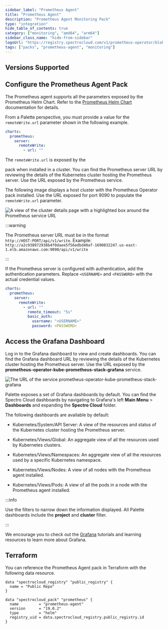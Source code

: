 ```yaml
---
sidebar_label: "Prometheus Agent"
title: "Prometheus Agent"
description: "Prometheus Agent Monitoring Pack"
type: "integration"
hide_table_of_contents: true
category: ["monitoring", "amd64", "arm64"]
sidebar_class_name: "hide-from-sidebar"
logoUrl: "https://registry.spectrocloud.com/v1/prometheus-operator/blobs/sha256:64589616d7f667e5f1d7e3c9a39e32c676e03518a318924e123738693e104ce0?type=image.webp"
tags: ["packs", "prometheus-agent", "monitoring"]
---
```


<RedirectPackPage packName="prometheus-agent" />

## Versions Supported

<Tabs queryString="parent">

<TabItem label="19.0.x" value="19.0.x">

## Configure the Prometheus Agent Pack

The Prometheus agent supports all the parameters exposed by the Prometheus Helm Chart. Refer to the
[Prometheus Helm Chart](https://github.com/prometheus-community/helm-charts/tree/main/charts/prometheus#configuration)
documentation for details.

From a Palette perspective, you must provide a value for the `remoteWrite.url` parameter shown in the following example.

```yaml
charts:
  prometheus:
    server:
      remoteWrite:
        - url: ""
```

The `remoteWrite.url` is exposed by the

<VersionedLink text="Prometheus Operator" url="/integrations/packs/?pack=prometheus-operator" /> pack when installed in
a cluster. You can find the Prometheus server URL by reviewing the details of the Kubernetes cluster hosting the
Prometheus server. Use the URL exposed by the Prometheus service.

The following image displays a host cluster with the Prometheus Operator pack installed. Use the URL exposed for port
9090 to populate the `remoteWrite.url` parameter.

![A view of the cluster details page with a highlighted box around the Prometheus service URL](/integrations_prometheus-agent_cluster-detail-view.webp)

:::warning

The Prometheus server URL must be in the format `http://HOST:PORT/api/v1/write`. Example:
`http://a2c938972938b4f0daee5f56edbd40af-1690032247.us-east-1.elb.amazonaws.com:9090/api/v1/write`

:::

If the Prometheus server is configured with authentication, add the authentication parameters. Replace `<USERNAME>` and
`<PASSWORD>` with the actual credential values.

```yaml
charts:
  prometheus:
    server:
      remoteWrite:
        - url: ""
          remote_timeout: "5s"
          basic_auth:
            username: "<USERNAME>"
            password: <PASSWORD>
```

## Access the Grafana Dashboard

Log in to the Grafana dashboard to view and create dashboards. You can find the Grafana dashboard URL by reviewing the
details of the Kubernetes cluster hosting the Prometheus server. Use the URL exposed by the
**prometheus-operator-kube-prometheus-stack-grafana** service.

![The URL of the service prometheus-operator-kube-prometheus-stack-grafana](/integrations_prometheus-agent_cluster-detail-view-grafana.webp)

Palette exposes a set of Grafana dashboards by default. You can find the Spectro Cloud dashboards by navigating to
Grafana's left **Main Menu** > **Dashboards** and expanding the **Spectro Cloud** folder.

The following dashboards are available by default:

- Kubernetes/System/API Server: A view of the resources and status of the Kubernetes cluster hosting the Prometheus
  server.

- Kubernetes/Views/Global: An aggregate view of all the resources used by Kubernetes clusters.

- Kubernetes/Views/Namespaces: An aggregate view of all the resources used by a specific Kubernetes namespace.

- Kubernetes/Views/Nodes: A view of all nodes with the Prometheus agent installed.

- Kubernetes/Views/Pods: A view of all the pods in a node with the Prometheus agent installed.

:::info

Use the filters to narrow down the information displayed. All Palette dashboards include the **project** and **cluster**
filter.

:::

We encourage you to check out the [Grafana](https://grafana.com/tutorials/) tutorials and learning resources to learn
more about Grafana.

</TabItem>

</Tabs>

## Terraform

You can reference the Prometheus Agent pack in Terraform with the following data resource.

```hcl
data "spectrocloud_registry" "public_registry" {
  name = "Public Repo"
}

data "spectrocloud_pack" "prometheus" {
  name         = "prometheus-agent"
  version      = "19.0.2"
  type         = "helm"
  registry_uid = data.spectrocloud_registry.public_registry.id
}
```
